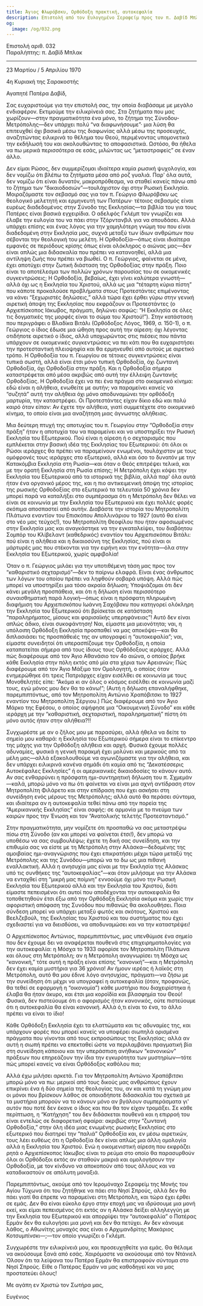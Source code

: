 ```yaml
---
title: Άγιος Φλωρόβσκυ, Ορθόδοξη πρακτική, αυτοκεφαλία
description: Επιστολή από τον Ευλογημένο Σεραφείμ προς τον π. Δαβίδ Μπλακ.
og:
  image: /og/032.png
---
```


<div style={{textAlign:'right', fontFamily:'monospace'}}>Επιστολή αριθ. 032</div>
<div style={{textAlign:'left', fontFamily:'monospace'}}>Παραλήπτης: π. Δαβίδ Μπλακ</div>

---

23 Μαρτίου / 5 Απριλίου 1970

4η Κυριακή της Σαρακοστής

Αγαπητέ Πατέρα Δαβίδ,

Σας ευχαριστούμε για την επιστολή σας, την οποία διαβάσαμε με μεγάλο ενδιαφέρον. Εκτιμούμε την ειλικρίνειά σας. Στα ζητήματα που μας χωρίζουν—στην πραγματικότητα ένα μόνο, το ζήτημα της Σύνοδου-Μετρόπολης—δεν υπάρχει πολύ “να διαφωνήσουμε”· μια λύση θα επιτευχθεί όχι βασικά μέσω της διαφωνίας αλλά μέσω της προσευχής, αναζητώντας ειλικρινά το θέλημα του Θεού, περιμένοντας υπομονετικά την εκδήλωσή του και ακολουθώντας το αποφασιστικά. Ωστόσο, θα ήθελα να πω μερικά περισσότερα σε εσάς, μιλώντας ως “μεταστραφείς” σε έναν άλλο.

Δεν είμαι Ρώσος, δεν συμμερίζομαι ιδιαίτερα καμία ρωσική ψυχολογία, και δεν νομίζω ότι βλέπω τα ζητήματα μέσα από ροζ γυαλιά. Παρ' όλα αυτά, δεν νομίζω ότι είναι δυνατόν, μακροπρόθεσμα, να σταθεί κανείς πάνω από το ζήτημα των “δικαιοδοσιών”—τουλάχιστον όχι στην Ρωσική Εκκλησία. Μοιραζόμαστε τον σεβασμό σας για τον π. Γεώργιο Φλωρόβσκυ ως θεολογικό μελετητή και ερμηνευτή των Πατέρων· τέτοιος σεβασμός είναι ευρέως διαδεδομένος στην Σύνοδο της Εκκλησίας—τα βιβλία του για τους Πατέρες είναι βασικά εγχειρίδια. Ο αδελφός Γκλέμπ τον γνωρίζει και έλαβε την ευλογία του να πάει στην Τζόρντανβιλ για να σπουδάσει. Αλλά υπάρχει επίσης και ένας λόγος για την χαμηλότερη γνώμη του που είναι διαδεδομένη στην Εκκλησία μας, συχνά μεταξύ των ίδιων ανθρώπων που σέβονται την θεολογική του μελέτη. Η Ορθοδοξία—όπως είναι ιδιαίτερα εμφανές σε περιόδους κρίσης όπως είναι ολόκληρος ο αιώνας μας—δεν είναι απλώς μια διδασκαλία που πρέπει να κατανοηθεί, αλλά μια αντίληψη ζωής που πρέπει να βιωθεί. Ο π. Γεώργιος, φαίνεται σε μένα, έχει αποτύχει στην ζωτική διάσταση της Ορθοδοξίας στην πράξη. Ποιο είναι το αποτέλεσμα των πολλών χρόνων παρουσίας του σε οικομενικές συγκεντρώσεις; Η Ορθοδοξία, βεβαίως, έχει γίνει καλύτερα γνωστή—αλλά όχι ως η Εκκλησία του Χριστού, αλλά ως μια “τέταρτη κύρια πίστη” που κάποτε προκαλούσε προβλήματα στους Προτεστάντες επιμένοντας να κάνει “ξεχωριστές δηλώσεις,” αλλά τώρα έχει έρθει γύρω στην γενική αιρετική άποψη της Εκκλησίας που εκφράζουν οι Προτεστάντες (ο Αρχιεπίσκοπος Ιάκωβος, πράγματι, δηλώνει σαφώς: “Η Εκκλησία σε όλες τις δογματικές της μορφές είναι το σώμα του Χριστού!”). Στην κατάσταση που περιγράφει ο Βλαδίκα Βιτάλι (Ορθόδοξος Λόγος, 1969, σ. 150-1), ο π. Γεώργιος ο ίδιος έδωσε μια ώθηση προς αυτή την αίρεση: όχι λέγοντας οτιδήποτε αιρετικό ο ίδιος, αλλά υποχωρώντας στις πιέσεις που πάντα υπάρχουν σε οικομενικές συγκεντρώσεις να πει κάτι που θα ευχαριστήσει την προτεσταντική πλειοψηφία και θα ερμηνευθεί από αυτούς με αιρετικό τρόπο. Η Ορθοδοξία του π. Γεωργίου σε τέτοιες συγκεντρώσεις είναι τυπικά σωστή, αλλά είναι έτσι μόνο τυπική Ορθοδοξία, όχι ζωντανή Ορθοδοξία, όχι Ορθοδοξία στην πράξη. Και η Ορθοδοξία σήμερα καταστρέφεται από μέσα ακριβώς από αυτή την έλλειψη ζωντανής Ορθοδοξίας. Η Ορθοδοξία έχει να πει ένα πράγμα στο οικομενικό κίνημα: εδώ είναι η αλήθεια, ενωθείτε με αυτήν; να παραμείνει κανείς να “συζητά” αυτή την αλήθεια όχι μόνο αποδυναμώνει την ορθόδοξη μαρτυρία, την καταστρέφει. Οι Προτεστάντες είχαν δίκιο εδώ και πολύ καιρό όταν είπαν: Αν έχετε την αλήθεια, γιατί συμμετέχετε στο οικομενικό κίνημα, το οποίο είναι μια αναζήτηση μιας άγνωστης αλήθειας.

Μια δεύτερη πτυχή της αποτυχίας του π. Γεωργίου στην “Ορθοδοξία στην πράξη” ήταν η αποτυχία του να παραμείνει και να υποστηρίξει την Ρωσική Εκκλησία του Εξωτερικού. Πού είναι η αίρεση ή ο σεχταρισμός που εμπλέκεται στην βασική ιδέα της Εκκλησίας του Εξωτερικού: ότι όλοι οι Ρώσοι ιεράρχες θα πρέπει να παραμείνουν ενωμένοι, τουλάχιστον με τους ομόφρονές τους ιεράρχες στο εξωτερικό, αλλά και όσο το δυνατόν με την Κατακόμβια Εκκλησία στη Ρωσία—και όταν ο Θεός επιτρέψει τελικά, και με την ορατή Εκκλησία στη Ρωσία επίσης; Η Μετρόπολη έχει κόψει την Εκκλησία του Εξωτερικού από τα ιστορικά της βιβλία, αλλά παρ' όλα αυτά ήταν ένα οργανικό μέρος της, και η πιο αντικειμενική άποψη της ιστορίας της ρωσικής Ορθοδοξίας στο εξωτερικό τα τελευταία 50 χρόνια δεν μπορεί παρά να καταλήξει στο συμπέρασμα ότι η Μετρόπολη δεν θέλει να είναι σε κοινωνία με την Εκκλησία του Εξωτερικού και έχει πολλές φορές σκόπιμα αποσπαστεί από αυτήν. Διαβάστε την ιστορία του Μητροπολίτη Πλάτωνα εναντίον του Επισκόπου Απολλινάριου το 1927 (αυτό θα είναι στο νέο μας τεύχος!), του Μητροπολίτη Θεοφίλου που ήταν αφοσιωμένος στην Εκκλησία μας και αναγκάστηκε να την εγκαταλείψει, του διαβόητου Σομπόρ του Κλίβελαντ (καθεδρικός) εναντίον του Αρχιεπισκόπου Βιτάλι: πού είναι η αλήθεια και η δικαιοσύνη της Εκκλησίας, πού είναι οι μάρτυρές μας που στέκονται για την ειρήνη και την ενότητα—όλα στην Εκκλησία του Εξωτερικού, χωρίς αμφιβολία!

Όταν ο π. Γεώργιος μιλάει για την υποτιθέμενη τάση μας προς τον “καθαριστικό σεχταρισμό”—δεν το παίρνω ελαφρά. Είναι ένας άνθρωπος των λόγων του οποίου πρέπει να ληφθούν σοβαρά υπόψη. Αλλά πώς μπορεί να υποστηρίξει μια τόσο ακραία δήλωση; Υποψιάζομαι ότι δεν κάνει μεγάλη προσπάθεια, και ότι η δήλωση είναι περισσότερο συναισθηματική παρά λογική—όπως είναι η πρόσφατη πληρωμένη διαφήμιση του Αρχιεπισκόπου Ιωάννη Σαχόβσκυ που κατηγορεί ολόκληρη την Εκκλησία του Εξωτερικού ότι βρίσκεται σε κατάσταση “παραληρήματος, μίσους και φαρισαϊκής υπερηφάνειας”! Αυτό δεν είναι απλώς άδικο, είναι συκοφάντηση! Ναι, είμαστε μια μειονότητα; ναι, η υπόλοιπη Ορθόδοξη Εκκλησία προσπαθεί να μας αποκόψει—και θα διπλασιάσει τις προσπάθειές της αν υπογραφεί η “αυτοκεφαλία”; ναι, είμαστε συνειδητοί ότι υπερασπίζουμε την Ορθοδοξία, η οποία καταπατείται σήμερα από τους ίδιους τους Ορθόδοξους ιεράρχες. Αλλά πώς διαφέρουμε από τον Άγιο Αθανάσιο τον 4ο αιώνα, ο οποίος βρήκε κάθε Εκκλησία στην πόλη εκτός από μία στα χέρια των Αρειανών; Πώς διαφέρουμε από τον Άγιο Μάξιμο τον Ομολογητή, ο οποίος όταν ενημερώθηκε ότι τρεις Πατριάρχες είχαν εισέλθει σε κοινωνία με τους Μονοθελητές είπε: “Ακόμα κι αν όλος ο κόσμος εισέλθει σε κοινωνία μαζί τους, εγώ μόνος μου δεν θα το κάνω!”; (Αυτή η δήλωση επαναλήφθηκε, παρεμπιπτόντως, από τον Μητροπολίτη Αντώνιο Χραπόβιτσκι το 1927 εναντίον του Μητροπολίτη Σέργιου.) Πώς διαφέρουμε από τον Άγιο Μάρκο της Εφέσου, ο οποίος αψήφησε μια “Οικουμενική Σύνοδο” και κάθε ιεράρχη με την “καθαριστική, σεχταριστική, παραληρηματική” πίστη ότι μόνο αυτός ήταν στην αλήθεια?!!

Συγχωρέστε με αν ο ζήλος μου με παρασύρει, αλλά ήθελα να δείτε το σημείο μου καθαρά: η Εκκλησία του Εξωτερικού σήμερα είναι το επίκεντρο της μάχης για την Ορθόδοξη αλήθεια και αρχή. Φυσικά έχουμε πολλές αδυναμίες, φυσικά η γενική παρακμή έχει μολύνει και μερικούς από τα μέλη μας—αλλά εξακολουθούμε να αγωνιζόμαστε για την αλήθεια, και δεν υπάρχει ειλικρινά κανένα σημάδι ότι καμία από τις “Δεκατέσσερις Αυτοκέφαλες Εκκλησίες” ή οι αμερικανικές δικαιοδοσίες το κάνουν αυτό. Αν σας ενθαρρύνει η πρόσφατη ημι-συντηρητική δήλωση του π. Σχμεμάν—καλά, μπορώ μόνο να πω ότι φαίνεται να είναι μια αχνή αντίδραση στον Μητροπολίτη Φιλάρετο και στην επίδραση που έχει ασκήσει στη συνείδηση ενός μέρους της Μετρόπολης; αλλά αυτό θα περάσει σύντομα, και ιδιαίτερα αν η αυτοκεφαλία τεθεί πάνω από την πορεία της “Αμερικανικής Εκκλησίας” είναι σαφής: σε αρμονία με το πνεύμα των καιρών προς την Ένωση και τον “Ανατολικής τελετής Προτεσταντισμό.”

Στην πραγματικότητα, μην νομίζετε ότι προσπαθώ να σας μεταστρέψω πίσω στη Σύνοδο (αν και μπορεί να φαίνεται έτσι!), δεν μπορώ να υποθέσω να σας συμβουλέψω; έχετε τη δική σας συνείδηση, και την επιθυμία σας να είστε με τη Μετρόπολη στην Αλάσκα—δεδομένης της αμοιβαίας ημι-αναγνώρισης που έχει επικρατήσει μέχρι τώρα μεταξύ της Μετρόπολης και της Συνόδου—μπορώ να το δω ως μια πιθανή εναλλακτική. Αλλά η ανησυχία μας είναι με την Εκκλησία της Αλάσκας υπό τις συνθήκες της “αυτοκεφαλίας”—και όταν μιλήσαμε για την Αλάσκα να ενταχθεί στη “μικρή μας ποίμνη” εννοούμε όχι μόνο την Ρωσική Εκκλησία του Εξωτερικού αλλά και την Εκκλησία του Χριστού, διότι είμαστε πεπεισμένοι ότι αυτοί που αποδέχονται την αυτοκεφαλία θα τοποθετηθούν έτσι έξω από την Ορθόδοξη Εκκλησία ακόμα και χωρίς την αφοριστική απόφαση της Συνόδου που πιθανώς θα ακολουθήσει. Ποια σύνδεση μπορεί να υπάρχει μεταξύ φωτός και σκότους, Χριστού και Βεελζεβούλ, της Εκκλησίας του Χριστού και του συστήματος που έχει σχεδιαστεί για να διεισδύσει, να αποδυναμώσει και να την καταστρέψει!

Ο Αρχιεπίσκοπος Αντώνιος, παρεμπιπτόντως, μας υπενθύμισε ένα σημείο που δεν έχουμε δει να αναφέρεται πουθενά στις επιχειρηματολογίες για την αυτοκεφαλία: η Μόσχα το 1933 αφορίσε τον Μητροπολίτη Πλάτωνα και όλους στη Μετρόπολη; αν η Μετρόπολη αναγνωρίσει τη Μόσχα ως “κανονική,” τότε αυτή η πράξη είναι επίσης “κανονική”—και η Μετρόπολη δεν έχει καμία μυστήρια για 36 χρόνια! Αν ήμουν ιερέας ή λαϊκός στη Μετρόπολη, αυτό θα μου έδινε λόγο ανησυχίας, πράγματι—να ζήσω με την συνείδηση ότι μέχρι να υπογραφεί η αυτοκεφαλία (όταν, προφανώς, θα τεθεί σε εφαρμογή η “οικονομία”) κάθε μυστήριο που διαχειρίστηκα ή έλαβα θα ήταν άκυρο, και έτσι μια κοροϊδία και βλασφημία του Θεού! Φυσικά, δεν πιστεύουμε ότι ο αφορισμός ήταν κανονικός, ούτε πιστεύουμε ότι η αυτοκεφαλία θα είναι κανονική. Αλλά ό,τι είναι το ένα, το άλλο πρέπει να είναι το ίδιο!

Κάθε Ορθόδοξη Εκκλησία έχει τα ελαττώματα και τις αδυναμίες της, και υπάρχουν φορές που μπορεί κανείς να υποφέρει σιωπηλά ορισμένα πράγματα που γίνονται από τους εκπροσώπους της Εκκλησίας; αλλά αν αυτή η σιωπή πρέπει να επεκταθεί ώστε να περιλαμβάνει πραγματική βία στη συνείδηση κάποιου και την υπεράσπιση ανήθικων “κανονικών” πράξεων που επηρεάζουν την ίδια την εγκυρότητα των μυστηρίων—τότε πώς μπορεί κανείς να είναι Ορθόδοξος καθόλου πια;

Αλλά έχω μιλήσει αρκετά. Για τον Μητροπολίτη Αντώνιο Χραπόβιτσκι μπορώ μόνο να πω: μερικοί από τους δικούς μας ανθρώπους έχουν επικρίνει ένα ή δύο σημεία της θεολογίας του, αν και κατά τη γνώμη μου οι μόνοι που βρίσκουν λάθος σε οποιαδήποτε διδασκαλία του σχετικά με τα μυστήρια μπορούν να το κάνουν μόνο αν βγάλουν συμπεράσματα γι' αυτόν που ποτέ δεν έκανε ο ίδιος και που θα τον είχαν τρομάξει. Σε κάθε περίπτωση, η “Κατήχηση” του δεν διδάσκεται πουθενά και η επιρροή του είναι εντελώς σε διαφορετική σφαίρα: ακριβώς στην “ζωντανή Ορθοδοξία,” στην όλη ιδέα μιας ενωμένης ρωσικής Εκκλησίας στο εξωτερικό που διατηρεί την “παλιά” Ορθοδοξία και, εν μέσω αιρετικών, τους λέει ευθέως ότι η Ορθοδοξία δεν είναι απλώς μια άλλη ομολογία αλλά η Εκκλησία του Χριστού. Ενώ η οικομενιστική αίρεση που εκφράζει ρητά ο Αρχιεπίσκοπος Ιάκωβος είναι το ρεύμα στο οποίο θα παρασυρθούν όλοι οι Ορθόδοξοι εκτός αν σταθούν μακριά και ομολογήσουν την Ορθοδοξία, με τον κίνδυνο να αποκοπούν από τους άλλους και να καταδικαστούν σε απόλυτη μοναξιά.

Παρεμπιπτόντως, ακούμε από τον Ιερομόναχο Σεραφείμ της Μονής του Αγίου Τύχωνα ότι του ζητήθηκε να πάει στο Νησί Σπρούς, αλλά δεν θα πάει γιατί θα έπρεπε να παραμείνει στη Μετρόπολη, και τώρα έχει έρθει σε εμάς. Δεν θα είναι εύκολο έργο στην εποχή μας να ιδρύσουμε μια μονή εκεί, και είμαι πεπεισμένος ότι εκτός αν η Αλάσκα δείξει αλληλεγγύη με την Εκκλησία του Εξωτερικού και απορρίψει την “αυτοκεφαλία” ο Πατέρας Ερμάν δεν θα ευλογήσει μια μονή και δεν θα πετύχει. Αν δεν κάνουμε λάθος, ο Αθωνίτης μοναχός σας είναι ο Αρχιμανδρίτης Μακάριος Κοτσυμπίνσκι—;—τον οποίο γνωρίζει ο Γκλέμπ.

Συγχωρέστε την ειλικρίνειά μου, και προσευχηθείτε για εμάς. Θα θέλαμε να ακούσουμε ξανά από εσάς. Χαιρόμαστε να ακούσουμε από τον Ντάνιελ Όλσον ότι τα λείψανα του Πατέρα Ερμάν θα επιστραφούν σύντομα στο Νησί Σπρούς. Είθε ο Πατέρας Ερμάν να μας καθοδηγεί και να μας προστατεύει όλους!

Με αγάπη εν Χριστώ τον Σωτήρα μας,

Ευγένιος